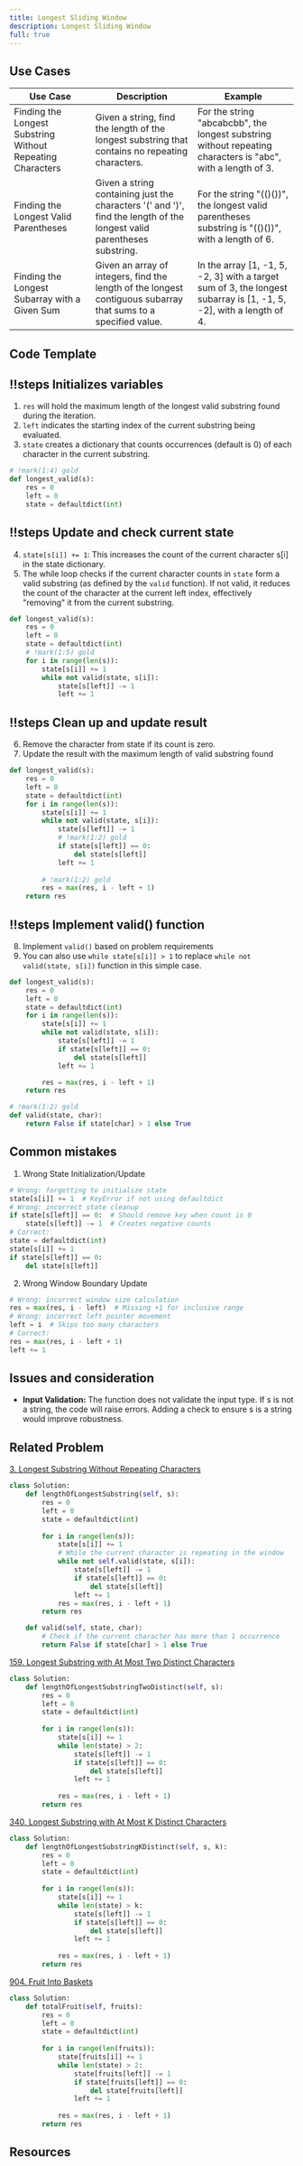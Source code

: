 ```yaml
---
title: Longest Sliding Window
description: Longest Sliding Window
full: true
---
```



## Use Cases

| Use Case  | Description   | Example                                        |
|-----------|-------------|------------------------------------------------|
| Finding the Longest Substring Without Repeating Characters | Given a string, find the length of the longest substring that contains no repeating characters.   | For the string "abcabcbb", the longest substring without repeating characters is "abc", with a length of 3. |
| Finding the Longest Valid Parentheses      | Given a string containing just the characters '(' and ')', find the length of the longest valid parentheses substring. | For the string "(()())", the longest valid parentheses substring is "(()())", with a length of 6. |
| Finding the Longest Subarray with a Given Sum | Given an array of integers, find the length of the longest contiguous subarray that sums to a specified value. | In the array [1, -1, 5, -2, 3] with a target sum of 3, the longest subarray is [1, -1, 5, -2], with a length of 4. |


## Code Template


<Scrollycoding>

## !!steps  Initializes variables
1. `res` will hold the maximum length of the longest valid substring found during the iteration.
2. `left` indicates the starting index of the current substring being evaluated.
3. `state` creates a dictionary that counts occurrences (default is 0) of each character in the current substring.


```python !code
# !mark(1:4) gold
def longest_valid(s):
    res = 0
    left = 0
    state = defaultdict(int)
```

## !!steps Update and check current state

4. `state[s[i]] += 1`: This increases the count of the current character s[i] in the state dictionary.
5. The while loop checks if the current character counts in `state` form a valid substring (as defined by the `valid` function). If not valid, it reduces the count of the character at the current left index, effectively "removing" it from the current substring.

```python !code
def longest_valid(s):
    res = 0
    left = 0
    state = defaultdict(int)
    # !mark(1:5) gold
    for i in range(len(s)):
        state[s[i]] += 1
        while not valid(state, s[i]):
            state[s[left]] -= 1
            left += 1
```

## !!steps Clean up and update result

6. Remove the character from state if its count is zero.
7. Update the result with the maximum length of valid substring found

```python !code
def longest_valid(s):
    res = 0
    left = 0
    state = defaultdict(int)
    for i in range(len(s)):
        state[s[i]] += 1
        while not valid(state, s[i]):
            state[s[left]] -= 1
            # !mark(1:2) gold
            if state[s[left]] == 0:
                del state[s[left]]
            left += 1
        
        # !mark(1:2) gold
        res = max(res, i - left + 1)
    return res
```

## !!steps Implement valid() function

8. Implement `valid()` based on problem requirements
9. You can also use `while state[s[i]] > 1` to replace `while not valid(state, s[i])` function in this simple case.

```python !code
def longest_valid(s):
    res = 0
    left = 0
    state = defaultdict(int)
    for i in range(len(s)):
        state[s[i]] += 1
        while not valid(state, s[i]):
            state[s[left]] -= 1
            if state[s[left]] == 0:
                del state[s[left]]
            left += 1

        res = max(res, i - left + 1)
    return res

# !mark(1:2) gold
def valid(state, char):
    return False if state[char] > 1 else True
```

</Scrollycoding>

## Common mistakes

1. Wrong State Initialization/Update
```python
# Wrong: forgetting to initialize state
state[s[i]] += 1  # KeyError if not using defaultdict
# Wrong: incorrect state cleanup
if state[s[left]] == 0:  # Should remove key when count is 0
    state[s[left]] -= 1  # Creates negative counts
# Correct:
state = defaultdict(int)
state[s[i]] += 1
if state[s[left]] == 0:
    del state[s[left]]
```

2. Wrong Window Boundary Update
```python
# Wrong: incorrect window size calculation
res = max(res, i - left)  # Missing +1 for inclusive range
# Wrong: incorrect left pointer movement
left = i  # Skips too many characters
# Correct:
res = max(res, i - left + 1)
left += 1
```

## Issues and consideration
- **Input Validation:** The function does not validate the input type. If s is not a string, the code will raise errors. Adding a check to ensure s is a string would improve robustness.


## Related Problem
[3. Longest Substring Without Repeating Characters](https://leetcode.com/problems/longest-substring-without-repeating-characters/description/)

```python
class Solution:
    def lengthOfLongestSubstring(self, s):
        res = 0
        left = 0
        state = defaultdict(int)
        
        for i in range(len(s)):
            state[s[i]] += 1
            # While the current character is repeating in the window
            while not self.valid(state, s[i]):
                state[s[left]] -= 1
                if state[s[left]] == 0:
                    del state[s[left]]
                left += 1
            res = max(res, i - left + 1)
        return res

    def valid(self, state, char):
        # Check if the current character has more than 1 occurrence
        return False if state[char] > 1 else True
```

[159. Longest Substring with At Most Two Distinct Characters](https://leetcode.com/problems/longest-substring-with-at-most-two-distinct-characters/description/)

```python
class Solution:
    def lengthOfLongestSubstringTwoDistinct(self, s):
        res = 0
        left = 0
        state = defaultdict(int)
        
        for i in range(len(s)):
            state[s[i]] += 1
            while len(state) > 2:
                state[s[left]] -= 1
                if state[s[left]] == 0:
                    del state[s[left]]
                left += 1
                
            res = max(res, i - left + 1)
        return res
```

[340. Longest Substring with At Most K Distinct Characters](https://leetcode.com/problems/longest-substring-with-at-most-k-distinct-characters/description/)

```python
class Solution:
    def lengthOfLongestSubstringKDistinct(self, s, k):
        res = 0
        left = 0
        state = defaultdict(int)
        
        for i in range(len(s)):
            state[s[i]] += 1
            while len(state) > k:
                state[s[left]] -= 1
                if state[s[left]] == 0:
                    del state[s[left]]
                left += 1
                
            res = max(res, i - left + 1)
        return res
```

[904. Fruit Into Baskets](https://leetcode.com/problems/fruit-into-baskets/description/)
```python
class Solution:
    def totalFruit(self, fruits):
        res = 0
        left = 0
        state = defaultdict(int)
        
        for i in range(len(fruits)):
            state[fruits[i]] += 1
            while len(state) > 2:
                state[fruits[left]] -= 1
                if state[fruits[left]] == 0:
                    del state[fruits[left]]
                left += 1
                
            res = max(res, i - left + 1)
        return res
```

## Resources

